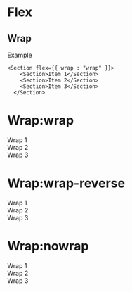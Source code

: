 
# Flex 

## Wrap 

Example
```
<Section flex={{ wrap : "wrap" }}>
    <Section>Item 1</Section>
    <Section>Item 2</Section>
    <Section>Item 3</Section>
  </Section>

```

# Wrap:wrap
<Unstyled>
  <Section margin={{y: '1'}} flex={{ wrap: 'wrap' }} width={{value:'60'}} colors={{ background: { color: 'teal'} }}>
    <Section margin={{x: "2"}} padding={{x: '2'}} width={{value:'20'}} colors={{ text: {color: 'white'}, background: {color: 'sky'}}}>Wrap 1</Section>
    <Section margin={{x: "2"}} padding={{x: '2'}} width={{value:'20'}} colors={{ text: {color: 'white'}, background: {color: 'sky'}}}>Wrap 2</Section>
    <Section margin={{x: "2"}} padding={{x: '2'}} width={{value:'20'}} colors={{ text: {color: 'white'}, background: {color: 'sky'}}}>Wrap 3</Section>
  </Section>
</Unstyled>

# Wrap:wrap-reverse
<Unstyled>
  <Section margin={{y: '1'}} flex={{ wrap: 'reverse' }} width={{value:'60'}} colors={{ background: { color: 'teal'} }}>
    <Section margin={{x: "2"}} padding={{x: '2'}} width={{value:'20'}} colors={{ text: {color: 'white'}, background: {color: 'sky'}}}>Wrap 1</Section>
    <Section margin={{x: "2"}} padding={{x: '2'}} width={{value:'20'}} colors={{ text: {color: 'white'}, background: {color: 'sky'}}}>Wrap 2</Section>
    <Section margin={{x: "2"}} padding={{x: '2'}} width={{value:'20'}} colors={{ text: {color: 'white'}, background: {color: 'sky'}}}>Wrap 3</Section>
  </Section>
</Unstyled>



# Wrap:nowrap
<Unstyled>
  <Section margin={{y: '1'}} flex={{ wrap: 'nowrap' }} width={{value:'40'}} colors={{ background: { color: 'teal'} }}>
    <Section margin={{x: "2"}} padding={{x: '2'}} width={{value:'20'}} colors={{ text: {color: 'white'}, background: {color: 'sky'}}}>Wrap 1</Section>
    <Section margin={{x: "2"}} padding={{x: '2'}} width={{value:'20'}} colors={{ text: {color: 'white'}, background: {color: 'sky'}}}>Wrap 2</Section>
    <Section margin={{x: "2"}} padding={{x: '2'}} width={{value:'20'}} colors={{ text: {color: 'white'}, background: {color: 'sky'}}}>Wrap 3</Section>
  </Section>
</Unstyled>


